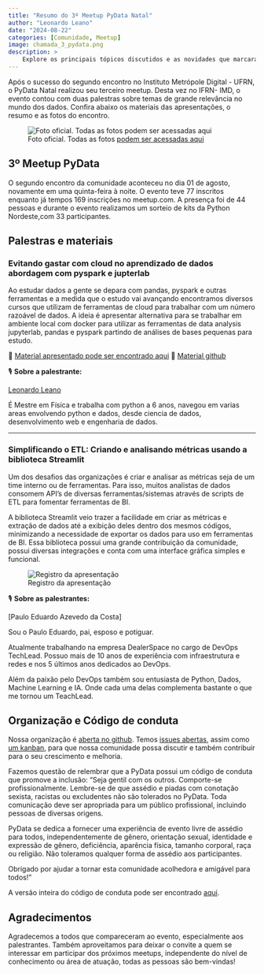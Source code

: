 ```yaml
---
title: "Resumo do 3º Meetup PyData Natal"
author: "Leonardo Leano"
date: "2024-08-22"
categories: [Comunidade, Meetup]
image: chamada_3_pydata.png
description: >
    Explore os principais tópicos discutidos e as novidades que marcaram o segundo encontro da comunidade PyData Natal.
---
```


Após o sucesso do segundo encontro no Instituto Metrópole Digital - UFRN, o PyData Natal realizou seu terceiro meetup.
Desta vez no IFRN- IMD, o evento contou com duas palestras sobre temas de grande relevância no mundo dos dados.
Confira abaixo os materiais das apresentações, o resumo e as fotos do encontro.

![Foto oficial. Todas as fotos [podem ser acessadas aqui](https://drive.google.com/drive/folders/1gwmU6XgEI1unsYh4fvbbmanwEMEpB6v-)](foto_oficial_3_meetup.jpg)

## 3º Meetup PyData

O segundo encontro da comunidade aconteceu no dia 01 de agosto, novamente em uma quinta-feira 
à noite. O evento teve 77 inscritos enquanto já tempos 169 inscrições no meetup.com. A presença foi de 44 pessoas e durante o evento realizamos um sorteio de kits da Python Nordeste,com 33 participantes.

## Palestras e materiais

### Evitando gastar com cloud no aprendizado de dados abordagem com pyspark e jupterlab

Ao estudar dados a gente se depara com pandas, pyspark e outras ferramentas e a medida que o
 estudo vai avançando encontramos diversos cursos que utilizam de ferramentas de cloud para 
 trabalhar com um número razoável de dados. A ideia é apresentar alternativa para se trabalhar
  em ambiente local com docker para utilizar as ferramentas de data analysis jupyterlab, 
  pandas e pyspark partindo de análises de bases pequenas para estudo.

🔗 [Material apresentado pode ser encontrado aqui](https://drive.google.com/drive/folders/121t7RUKmb85_7AUMM3rHuvjmX3adVa2W)
🔗 [Material github](https://github.com/leonardoleanodev/pyspark_example)


🎙️ **Sobre a palestrante:**

[Leonardo Leano](https://github.com/leonardoleanodev)

É Mestre em Física e trabalha com python a 6 anos, navegou  em varias areas envolvendo python e dados, desde ciencia de dados, desenvolvimento web e engenharia de dados.

---

### Simplificando o ETL: Criando e analisando métricas usando a biblioteca Streamlit

Um dos desafios das organizações é criar e analisar as métricas seja de um time interno ou de ferramentas. Para isso, muitos analistas de dados consomem API's de diversas ferramentas/sistemas através de scripts de ETL para fomentar ferramentas de BI.

A biblioteca Streamlit veio trazer a facilidade em criar as métricas e extração de dados até a exibição deles dentro dos mesmos códigos, minimizando a necessidade de exportar os dados para uso em ferramentas de BI. Essa biblioteca possui uma grande contribuição da comunidade, possui diversas integrações e conta com uma interface gráfica simples e funcional.

![Registro da apresentação](imagem_da_palestra_3_pydata.jpg)


🎙️ **Sobre as palestrantes:**

[Paulo Eduardo Azevedo da Costa]


Sou o Paulo Eduardo, pai, esposo e potiguar. 

Atualmente trabalhando na empresa DealerSpace no cargo de DevOps TechLead. Possuo mais de 10 anos de experiência com infraestrutura e redes e nos 5 últimos anos dedicados ao DevOps.

Além da paixão pelo DevOps também sou entusiasta de Python, Dados, Machine Learning e IA. Onde cada uma delas complementa bastante o que me tornou um TeachLead.

## Organização e Código de conduta

Nossa organização é [aberta no github](https://github.com/PyData-Natal). 
Temos [issues abertas](https://github.com/PyData-Natal/organizacao), assim como [um kanban](https://github.com/orgs/PyData-Natal/projects/1), para que nossa comunidade possa discutir e também
contribuir para o seu crescimento e melhoria.

Fazemos questão de relembrar que a PyData possui um código de conduta que promove a inclusão:
"Seja gentil com os outros. Comporte-se profissionalmente. Lembre-se de que assédio e piadas com conotação sexista, racistas ou excludentes não são tolerados no PyData.
Toda comunicação deve ser apropriada para um público profissional, incluindo pessoas de diversas origens.

PyData se dedica a fornecer uma experiência de evento livre de assédio para todos, independentemente de gênero, orientação sexual, identidade e expressão de gênero, deficiência, aparência física, tamanho corporal, raça ou religião. Não toleramos qualquer forma de assédio aos participantes.

Obrigado por ajudar a tornar esta comunidade acolhedora e amigável para todos!"

A versão inteira do código de conduta pode ser encontrado [aqui](https://pydata.org/code-of-conduct/).

## Agradecimentos

Agradecemos a todos que compareceram ao evento, especialmente aos palestrantes. Também aproveitamos para deixar o convite 
a quem se interessar em participar dos próximos meetups, independente do nível de conhecimento ou área de atuação, todas as pessoas são bem-vindas!
